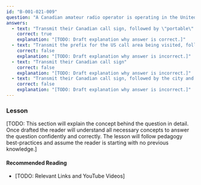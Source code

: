 ```yaml
---
id: "B-001-021-009"
question: "A Canadian amateur radio operator is operating in the United States using voice. What form of identification is required?"
answers:
  - text: "Transmit their Canadian call sign, followed by \"portable\" or \"mobile\" as appropriate, followed by the prefix for the US call area being visited"
    correct: true
    explanation: "[TODO: Draft explanation why answer is correct.]"
  - text: "Transmit the prefix for the US call area being visited, followed by \"portable\" or \"mobile\" as appropriate, followed by their Canadian call sign"
    correct: false
    explanation: "[TODO: Draft explanation why answer is incorrect.]"
  - text: "Transmit their Canadian call sign"
    correct: false
    explanation: "[TODO: Draft explanation why answer is incorrect.]"
  - text: "Transmit their Canadian call sign, followed by the city and state where they are visiting"
    correct: false
    explanation: "[TODO: Draft explanation why answer is incorrect.]"
---
```


### Lesson

[TODO: This section will explain the concept behind the question in detail. Once drafted the reader will understand all necessary concepts to answer the question confidently and correctly. The lesson will follow pedagogy best-practices and assume the reader is starting with no previous knowledge.]

#### Recommended Reading

- [TODO: Relevant Links and YouTube Videos]
